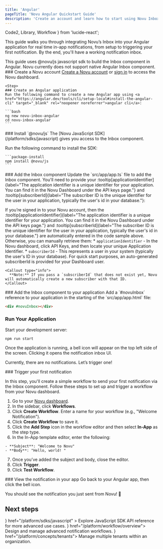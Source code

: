 ```yaml
---
title: 'Angular'
pageTitle: 'Novu Angular Quickstart Guide'
description: 'Create an account and learn how to start using Novu Inbox Notification in your angular application.'
---
```


  Code2,
  Library,
  Workflow
} from 'lucide-react';


This guide walks you through integrating Novu’s Inbox into your Angular application for real time in-app notifications, from setup to triggering your first notification. By the end, you'll have a working notification inbox.

<Callout type="info">
  This guide uses @novu/js javascript sdk to build the Inbox component in Angular. Novu currently does not support native Angular Inbox component.
</Callout>

<Steps>
  <Step>
  ### Create a Novu account
    <a href="https://dashboard.novu.co/auth/sign-up" target="_blank" rel="noopener noreferrer">Create a Novu account</a> or <a href="https://dashboard.novu.co/auth/sign-in" target="_blank" rel="noopener noreferrer">sign in</a> to access the Novu dashboard.
  </Step>

    <Step>
    ### Create an Angular application
    Run the following command to create a new Angular app using <a href="https://angular.dev/tools/cli/setup-local#install-the-angular-cli" target="_blank" rel="noopener noreferrer">angular cli</a>:

    ```bash
    ng new novu-inbox-angular
    cd novu-inbox-angular
    ```
  </Step>

  <Step>
  ### Install `@novu/js`
  The [Novu JavaScript SDK](/platform/sdks/javascript) gives you access to the Inbox component.

  Run the following command to install the SDK:

    ```package-install
    npm install @novu/js
    ```
  </Step>


  <Step>
  ### Add the Inbox component
  Update the `src/app/app.ts` file to add the Inbox component. You'll need to provide your :tooltip[applicationIdentifier]{label="The application identifier is a unique identifier for your application. You can find it in the Novu Dashboard under the API keys page."} and :tooltip[subscriberId]{label="The subscriber ID is the unique identifier for the user in your application, typically the user's id in your database."}:

  <CodeTemplateBlock templateId="angular-inbox" />

  If you’re signed in to your Novu account, then the :tooltip[applicationIdentifier]{label="The application identifier is a unique identifier for your application. You can find it in the Novu Dashboard under the API keys page."} and :tooltip[subscriberId]{label="The subscriber ID is the unique identifier for the user in your application, typically the user's id in your database."} are automatically entered in the code sample above. Otherwise, you can manually retrieve them:
    * `applicationIdentifier` - In the Novu dashboard, click API Keys, and then locate your unique Application Identifier.
    * `subscriberId` - This represents a user in your system (typically the user's ID in your database). For quick start purposes, an auto-generated subscriberId is provided for your Dashboard user.

    <Callout type="info">
      **Note:** If you pass a `subscriberId` that does not exist yet, Novu will automatically create a new subscriber with that ID.
    </Callout>

  </Step>

  <Step>
  ### Add the Inbox component to your application
  Add a `#novuInbox` reference to your application in the starting of the `src/app/app.html` file:

  ```html title="src/app/app.html"
  <div #novuInbox></div>
  ```
  </Step>

  <Step>

  ### Run Your Application
  Start your development server:

  ```package-install
  npm run start
  ```

  Once the application is running, a bell icon will appear on the top left side of the screen. Clicking it opens the notification inbox UI.

  Currently, there are no notifications. Let’s trigger one!

  </Step>

  <Step>
  ### Trigger your first notification

  In this step, you'll create a simple workflow to send your first notification via the Inbox component. Follow these steps to set up and trigger a workflow from your Novu dashboard.

  1. Go to your [Novu dashboard](https://dashboard-v2.novu.co/auth/sign-in).
  2. In the sidebar, click **Workflows**.
  3. Click **Create Workflow**. Enter a name for your workflow (e.g., "Welcome Notification").
  4. Click **Create Workflow** to save it.
  5. Click the **Add Step** icon in the workflow editor and then select **In-App** as the step type.
  6. In the In-App template editor, enter the following:

    - **Subject**: "Welcome to Novu"
    - **Body**: "Hello, world! "

  7. Once you’ve added the subject and body, close the editor.
  8. Click **Trigger**.
  9. Click **Test Workflow**.

  </Step>

  <Step>
  ###  View the notification in your app
  Go back to your Angular app, then click the bell icon.

  You should see the notification you just sent from Novu! 🎉

  </Step>
</Steps>


## Next steps

<Cards cols={2}>
  <Card
    title="Javascript SDK API Reference"
    icon={<Library />}
    href="/platform/sdks/javascript"
  >
    Explore JavaScript SDK API reference for more advanced use cases.
  </Card>
  <Card title="Build Workflow" icon={<Workflow />} href="/platform/workflow/overview">
     Design and manage advanced notification workflows.
  </Card>
  <Card title="Multi Tenancy" icon={<Code2 />} href="/platform/concepts/tenants">
    Manage multiple tenants within an organization.
  </Card>
</Cards>